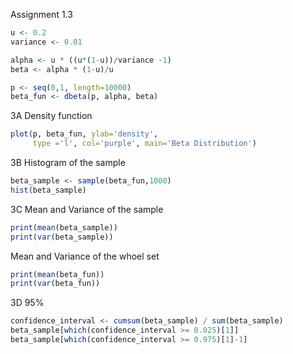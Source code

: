 Assignment 1.3

```r
u <- 0.2
variance <- 0.01

alpha <- u * ((u*(1-u))/variance -1)
beta <- alpha * (1-u)/u

p <- seq(0,1, length=10000)
beta_fun <- dbeta(p, alpha, beta)
```

3A
Density function
```r
plot(p, beta_fun, ylab='density',
     type ='l', col='purple', main='Beta Distribution')
```

3B
Histogram of the sample

```r
beta_sample <- sample(beta_fun,1000)
hist(beta_sample)
```

3C
Mean and Variance of the sample

```r
print(mean(beta_sample))
print(var(beta_sample))
```

Mean and Variance of the whoel set

```r
print(mean(beta_fun))
print(var(beta_fun))
```

3D
95%

```r
confidence_interval <- cumsum(beta_sample) / sum(beta_sample)
beta_sample[which(confidence_interval >= 0.025)[1]]
beta_sample[which(confidence_interval >= 0.975)[1]-1]
```

